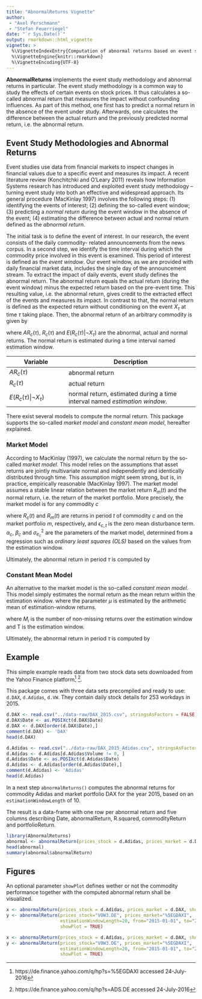 ```yaml
---
title: "AbnormalReturns Vignette"
author: 
 - "Axel Perschmann"
 - "Stefan Feuerriegel"
date: "`r Sys.Date()`"
output: rmarkdown::html_vignette
vignette: >
  %\VignetteIndexEntry{Computation of abnormal returns based on event study methodology}
  %\VignetteEngine{knitr::rmarkdown}
  %\VignetteEncoding{UTF-8}
---
```


**AbnormalReturns** implements the event study methodology and abnormal returns in particular. The event study methodology is a common way to study the effects of certain events on stock prices. It thus calculates a so-called abnormal return that measures the impact without confounding influences. As part of this method, one first has to predict a normal return in the absence of the event under study. Afterwards, one calculates the difference between the actual return and the previously predicted normal return, i.e. the abnormal return.

## Event Study Methodologies and Abnormal Returns
Event studies use data from financial markets to inspect changes in financial values due to a specific event and measures its impact. A recent literature review (Konchitchki and O'Leary 2011) reveals how Information Systems research has introduced and exploited event study methodology – turning event study into both an effective and widespread approach. Its general procedure (MacKinlay 1997) involves the following steps: (1) identifying the events of interest; (2) defining the so-called event window; (3) predicting a *normal return* during the event window in the absence of the event; (4) estimating the difference between actual and normal return defined as the *abnormal return*.

The initial task is to define the event of interest. In our research, the event consists of the daily commodity- related announcements from the news corpus. In a second step, we identify the time interval during which the commodity price involved in this event is examined. This period of interest is defined as the *event window*. Our event window, as we are provided with daily financial market data, includes the single day of the announcement stream. To extract the impact of daily events, event study defines the abnormal return. The abnormal return equals the actual return (during the event window) minus the expected return based on the pre-event time. This resulting value, i.e. the abnormal return, gives credit to the extracted effect of the events and measures its impact. In contrast to that, the normal return is defined as the expected return without conditioning on the event $X_\tau$ at time $\tau$ taking place. Then, the abnormal return of an arbitrary commodity is given by

\begin{equation}
    AR_c(\tau) = R_c(\tau) - E[R_c(\tau) \,|\, \neg X_\tau]
\end{equation}

where $AR_c(\tau)$, $R_c(\tau)$ and $E(R_c(\tau)|\neg X_\tau)$ are the abnormal, actual and normal returns. The normal return is estimated during a time interval named estimation window.

Variable | Description 
------------- | ----------------------------
$AR_c(\tau)$ | abnormal return
$R_c(\tau)$  | actual return
$E(R_c(\tau)|\neg X_\tau)$ | normal return, estimated during a time interval named *estimation window*.

There exist several models to compute the normal return. This package supports the so-called *market model* and *constant mean model*, hereafter explained.

### Market Model
According to MacKinlay (1997), we calculate the normal return by the so-called *market model*. This model relies on the assumptions that asset returns are jointly multivariate normal and independently and identically distributed through time. This assumption might seem strong, but is, in practice, empirically reasonable (MacKinlay 1997). The market model assumes a stable linear relation between the market return $R_m(t)$ and the normal return, i.e. the return of the market portfolio. More precisely, the market model is for any commodity $c$

\begin{equation}
R_c(t) = \alpha_c + \beta_cR_m(t) + \epsilon_{c,t},\enspace E(\epsilon_{c,t})=0,\enspace Var(\epsilon_{c,t})=\sigma^2_{e_c}
\end{equation}

where $R_c(t)$ and $R_m(t)$ are returns in period $t$ of commodity $c$ and on the market portfolio $m$, respectively, and $\epsilon_{c,t}$ is the zero mean disturbance term. $\alpha_c$, $\beta_c$ and $\sigma^2_{e_c}$ are the parameters of the market model, determined from a regression such as *ordinary least squares (OLS)* based on the values from the estimation window.

Ultimately, the abnormal return in period $\tau$ is computed by
\begin{equation}
AR_c(\tau) := R_c(\tau) - \alpha_c - \beta_cR_m(\tau)
\end{equation}

### Constant Mean Model
An alternative to the market model is the so-called *constant mean model*. This model simply estimates the normal return as the mean return within the estimation window.
\begin{equation}
R_c(t) = \mu_{c} + \epsilon_{c,t},\enspace E(\epsilon_{c,t})=0,\enspace Var(\epsilon_{c,t})=\sigma^2_{e_c}
\end{equation}
where the parameter $\mu$ is estimated by the arithmetic mean of estimation-window returns.

\begin{equation}
\mu_{c} = \dfrac{1}{M_i}   \sum\limits_{t\in T} R_c(t)
\end{equation}

where $M_i$  is the number of non-missing returns over the estimation window and T is the estimation window.

Ultimately, the abnormal return in period $\tau$ is computed by
\begin{equation}
AR_c(\tau) := R_c(\tau) - \mu_{c}
\end{equation}


## Example
This simple example reads data from two stock data sets downloaded from the Yahoo Finance platform^[https://de.finance.yahoo.com/q/hp?s=%5EGDAXI accessed 24-July-2016] ^[https://de.finance.yahoo.com/q/hp?s=ADS.DE accessed 24-July-2016].

This package comes with three data sets precompiled and ready to use: `d.DAX`, `d.Adidas`, `d.VW`. They contain daily stock details for 253 workdays in 2015.

```r
d.DAX <- read.csv("../data-raw/DAX_2015.csv", stringsAsFactors = FALSE)
d.DAX$Date <- as.POSIXct(d.DAX$Date)
d.DAX <- d.DAX[order(d.DAX$Date),]
comment(d.DAX) <- 'DAX'
head(d.DAX)

d.Adidas <- read.csv("../data-raw/DAX_2015_Adidas.csv", stringsAsFactors = FALSE)
d.Adidas <- d.Adidas[d.Adidas$Volume != 0, ]
d.Adidas$Date <- as.POSIXct(d.Adidas$Date)
d.Adidas <- d.Adidas[order(d.Adidas$Date),]
comment(d.Adidas) <- 'Adidas'
head(d.Adidas)
```

In a next step `abnormalReturns()` computes the abnormal returns for commodity Adidas and market portfolio DAX for the year 2015, based on an `estimationWindowLength` of 10.

The result is a data-frame with one row per abnormal return and five columns describing Date, abnormalReturn, R.squared, commodityReturn and portfolioReturn.
```r
library(AbnormalReturns)
abnormal <- abnormalReturn(prices_stock = d.Adidas, prices_market = d.DAX, c=3)
head(abnormal)
summary(abnormal$abnormalReturn)
```


## Figures

An optional parameter `showPlot` defines wether or not the commodity performance together with the computed abnormal return shall be visualized.

```r
x <- abnormalReturn(prices_stock = d.Adidas, prices_market = d.DAX, showPlot = TRUE)
y <- abnormalReturn(prices_stock="VOW3.DE", prices_market="%5EGDAXI",
                    estimationWindowLength=20, from="2015-01-01", to="2015-12-31",
                    showPlot = TRUE)
```

```r
x <- abnormalReturn(prices_stock = d.Adidas, prices_market = d.DAX, showPlot = TRUE)
y <- abnormalReturn(prices_stock="VOW3.DE", prices_market="%5EGDAXI",
                    estimationWindowLength=20, from="2015-01-01", to="2015-12-31",
                    showPlot = TRUE)
```

